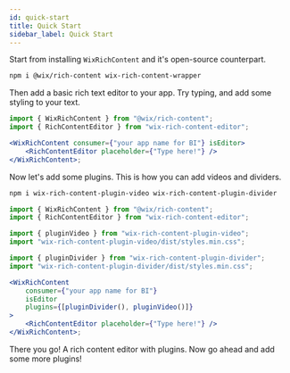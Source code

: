 ```yaml
---
id: quick-start
title: Quick Start
sidebar_label: Quick Start
---
```



Start from installing `WixRichContent` and it's open-source counterpart.

```bash
npm i @wix/rich-content wix-rich-content-wrapper
```

Then add a basic rich text editor to your app. Try typing, and add some styling to your text.

```jsx
import { WixRichContent } from "@wix/rich-content";
import { RichContentEditor } from "wix-rich-content-editor";

<WixRichContent consumer={"your app name for BI"} isEditor>
	<RichContentEditor placeholder={"Type here!"} />
</WixRichContent>;
```

<div class="docsEditor">
	<RichContentWrapper consumer={"your app name for BI"} isEditor>
		<RichContentEditor placeholder={"Type here!"} />
	</RichContentWrapper>
</div>

Now let's add some plugins. This is how you can add videos and dividers.

```bash
npm i wix-rich-content-plugin-video wix-rich-content-plugin-divider
```

```jsx
import { WixRichContent } from "@wix/rich-content";
import { RichContentEditor } from "wix-rich-content-editor";

import { pluginVideo } from "wix-rich-content-plugin-video";
import "wix-rich-content-plugin-video/dist/styles.min.css";

import { pluginDivider } from "wix-rich-content-plugin-divider";
import "wix-rich-content-plugin-divider/dist/styles.min.css";

<WixRichContent
	consumer={"your app name for BI"}
	isEditor
	plugins={[pluginDivider(), pluginVideo()]}
>
	<RichContentEditor placeholder={"Type here!"} />
</WixRichContent>;
```

<div class="docsEditor">
	<RichContentWrapper
		consumer={"your app name for BI"}
		isEditor
		plugins={[pluginDivider(), pluginVideo()]}
	>
		<RichContentEditor placeholder={"Type here!"} />
	</RichContentWrapper>
</div>

There you go! A rich content editor with plugins. Now go ahead and add some more plugins!
